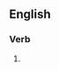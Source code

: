==English==

===Verb===
{{head|en|verb form}}

# {{present participle of|synergize|lang=en|nocat=1}}